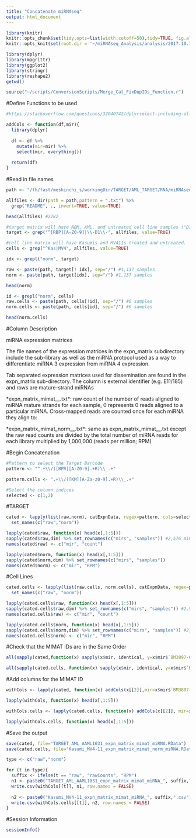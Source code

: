 ```yaml
---
title: "Concatenate miRNAseq"
output: html_document
---
```



```r
library(knitr)
knitr::opts_chunk$set(tidy.opts=list(width.cutoff=50),tidy=TRUE, fig.align='center', fig.height = 8, fig.width = 10)
knitr::opts_knit$set(root.dir = '~/miRNAseq_Analysis/analysis/2017.10.18_Cat_miRNAseq/')
```

```r
library(dplyr)
library(magrittr)
library(ggplot2)
library(stringr)
library(reshape2)
getwd()
```

```r
source("~/scripts/ConversionScripts/Merge_Cat_FixDupIDs_Function.r")
```


#Define Functions to be used 

```r
#https://stackoverflow.com/questions/32040742/dplyrselect-including-all-other-columns-at-end-of-new-data-frame-or-beginni

addCols <- function(df,mir){
  library(dplyr)
  
  df <- df %>%
    mutate(mir=mir) %>%
    select(mir, everything())
  
  return(df)
}
```



#Read in file names

```r
path <- "/fh/fast/meshinchi_s/workingDir/TARGET/AML_TARGET/RNA/miRNAseq/BCCA_Data_Downloads/2017July_BCCA_SOW.GSC1483_MatureMiRNA_matrices/renamed"

allfiles <- dir(path = path,pattern = ".txt") %>%
  grep("README", ., invert=TRUE, value=TRUE)

head(allfiles) #2282
```

```r
#target matrix will have NBM, AML, and untreated cell line samples ("D1" == day 1)
target <- grep("^[RBP][A-Z0-9]|\\-D1\\-", allfiles, value=TRUE) 

#cell line matrix will have Kasumis and MV411s treated and untreated.  
cells <- grep("^Kas|MV4", allfiles, value=TRUE) 
```


```r
idx <- grepl("norm", target)

raw <- paste(path, target[! idx], sep="/") #1,137 samples
norm <- paste(path, target[idx], sep="/") #1,137 samples

head(norm)
```

```r
id <- grepl("norm", cells)
raw.cells <- paste(path, cells[!id], sep="/") #6 samples
norm.cells <- paste(path, cells[id], sep="/") #6 samples

head(norm.cells)
```




#Column Description 


miRNA expression matrices 

The file names of the expression matrices in the expn_matrix subdirectory include the sub-library as well as the miRNA protocol used as a way to differentiate miRNA 3 expression from miRNA 4 expression.
    
Tab separated expression matrices used for dissemination are found in the expn_matrix sub-directory.  The column is external identifier (e.g. E11/185) and rows are mature-strand miRNAs 
       
*expn_matrix_mimat_<protocol>_<library_name>.txt*: raw count of the number of reads aligned to miRNA mature strands for each sample, 0 represents 0 reads aligned to a particular miRNA. Cross-mapped reads are counted once for each miRNA they align to:
        
*expn_matrix_mimat_norm_<protocol>_<library_name>.txt*: same as expn_matrix_mimat_<protocol>_<library_name>.txt except the raw read counts are divided by the total number of miRNA reads for each library multiplied by 1,000,000 (reads per million; RPM)


#Begin Concatenation 

```r
#Pattern to select the Target Barcode
pattern <- "^.+\\/([BPR][A-Z0-9].+R)\\_.+"

pattern.cells <- ".+\\/([KM][A-Za-z0-9].+R)\\_.+"
```

```r
#Select the column indices 
selected <- c(1,2)
```


#TARGET 

```r
cated <- lapply(list(raw,norm), catExpnData, regex=pattern, cols=selected, header=TRUE) %>%
  set_names(c("raw","norm"))
```

```r
lapply(cated$raw, function(x) head(x[,1:5]))
sapply(cated$raw,dim) %>% set_rownames(c("mirs", "samples")) #2,576 miRNAs and 1137 Samples
names(cated$raw) <- c("mir", "count")
```


```r
lapply(cated$norm, function(x) head(x[,1:5]))
sapply(cated$norm,dim) %>% set_rownames(c("mirs", "samples"))
names(cated$norm) <- c("mir", "RPM")
```

#Cell Lines

```r
cated.cells <- lapply(list(raw.cells, norm.cells), catExpnData, regex=pattern.cells, cols=selected, header=TRUE) %>%
  set_names(c("raw", "norm"))
```

```r
lapply(cated.cells$raw, function(x) head(x[,1:5]))
sapply(cated.cells$raw,dim) %>% set_rownames(c("mirs", "samples")) #2,576 miRNAs and 6 Samples
names(cated.cells$raw) <- c("mir", "count")
```

```r
lapply(cated.cells$norm, function(x) head(x[,1:5]))
sapply(cated.cells$norm,dim) %>% set_rownames(c("mirs", "samples")) #2,576 miRNAs and 6 Samples
names(cated.cells$norm) <- c("mir", "RPM")
```



#Check that the MIMAT IDs are in the Same Order

```r
all(sapply(cated,function(x) sapply(x$mir, identical, y=x$mir$`BM3897-09A-01R`)))
```

```r
all(sapply(cated.cells, function(x) sapply(x$mir, identical, y=x$mir$`Kasumi-AZA-D11-03A-01R`)))
```


#Add columns for the MIMAT ID 


```r
withCols <- lapply(cated, function(x) addCols(x[[2]],mir=x$mir$`BM3897-09A-01R`))

lapply(withCols, function(x) head(x[,1:5]))
```


```r
withCols.cells <- lapply(cated.cells, function(x) addCols(x[[2]], mir=x$mir$`Kasumi-AZA-D11-03A-01R`))

lapply(withCols.cells, function(x) head(x[,1:5]))
```


#Save the output

```r
save(cated, file="TARGET_AML_AAML1031_expn_matrix_mimat_miRNA.RData")
save(cated.cells, file="Kasumi_MV4-11_expn_matrix_mimat_norm_miRNA.RData")
```

```r
type <- c("raw","norm")

for (t in type){
  suffix <- ifelse(t == "raw", "rawCounts", "RPM")
  n1 <- paste0("TARGET_AML_AAML1031_expn_matrix_mimat_miRNA_", suffix,".csv")
  write.csv(withCols[[t]], n1, row.names = FALSE)
  
  n2 <- paste0("Kasumi_MV4-11_expn_matrix_mimat_miRNA_", suffix,".csv")
  write.csv(withCols.cells[[t]], n2, row.names = FALSE)
}
```



#Session Information


```r
sessionInfo()
```







